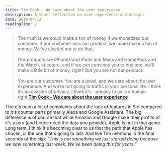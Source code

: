 ```yaml
---
title: Tim Cook - We care about the user experience
description: A short reflection on user experience and design.
date: 2018-04-12
readingTime: 2
---
```


>The truth is we could make a ton of money if we monetized our customer. If our customer was our product, we could make a ton of money. We’ve elected not to do that. <br /><br />
Our products are iPhones and iPads and Macs and HomePods and the Watch, et cetera, and if we can convince you to buy one, we’ll make a little bit of money, right? But you are not our product.
<br /><br />
You are our customer. You are a jewel, and we care about the user experience. And we’re not going to traffic in your personal life. I think it’s an evasion of privacy. I think it’s – privacy to us is a human right.**[Tim Cook - We care about the user experience](https://www.recode.net/2018/4/6/17197754/watch-apple-ceo-tim-cook-msnbc)**

There's been a lot of complaints about the lack of features in Siri compared to it's counter parts primarily Alexa and Google Assistant. The big difference is of course that while Amazon and Google make their profits of it's users (and hence need the data you provide), Apple is not in that game. Long term, I think it's becoming clear to us that the path that Apple has chosen, is the one that's going to last. And like Tim mentions in the final seconds of the clip: _"This is not something we just started doing because we saw something last week. We've been doing this for years."_